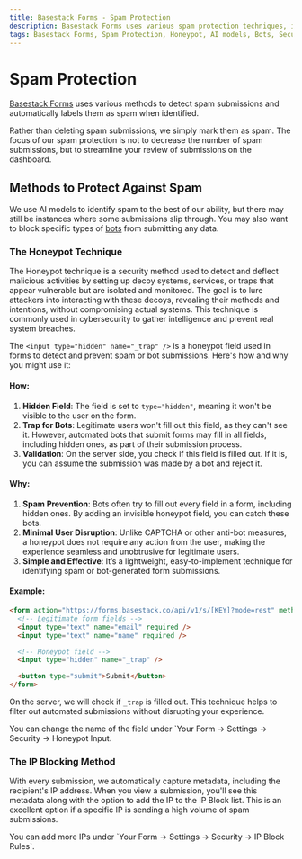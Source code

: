 ```yaml
---
title: Basestack Forms - Spam Protection
description: Basestack Forms uses various spam protection techniques, including AI models and methods like Honeypot and IP blocking, to identify and streamline the review of spam submissions. Learn how these features help keep your forms secure and efficient.
tags: Basestack Forms, Spam Protection, Honeypot, AI models, Bots, Security, Form submission, IP blocking, Form Security, "2025", Developer tools
---
```



# Spam Protection

[Basestack Forms](https://forms.basestack.co) uses various methods to detect spam submissions and automatically labels them as spam when identified.

<Callout type="info" emoji="ℹ️">
    Rather than deleting spam submissions, we simply mark them as spam. The focus of our spam protection is not to
    decrease the number of spam submissions, but to streamline your review of submissions on the dashboard.
</Callout>


## Methods to Protect Against Spam

We use AI models to identify spam to the best of our ability, but there may still be instances where some submissions slip through. You may also want to block specific types of [bots](https://en.wikipedia.org/wiki/Internet_bot?ref=basestack.co) from submitting any data.

### The Honeypot Technique

The Honeypot technique is a security method used to detect and deflect malicious activities by setting up decoy systems, services, or traps that appear vulnerable but are isolated and monitored. The goal is to lure attackers into interacting with these decoys, revealing their methods and intentions, without compromising actual systems. This technique is commonly used in cybersecurity to gather intelligence and prevent real system breaches.

The `<input type="hidden" name="_trap" />` is a honeypot field used in forms to detect and prevent spam or bot submissions. Here's how and why you might use it:

#### How:

1. **Hidden Field**: The field is set to `type="hidden"`, meaning it won't be visible to the user on the form.
2. **Trap for Bots**: Legitimate users won't fill out this field, as they can't see it. However, automated bots that submit forms may fill in all fields, including hidden ones, as part of their submission process.
3. **Validation**: On the server side, you check if this field is filled out. If it is, you can assume the submission was made by a bot and reject it.

#### Why:

1. **Spam Prevention**: Bots often try to fill out every field in a form, including hidden ones. By adding an invisible honeypot field, you can catch these bots.
2. **Minimal User Disruption**: Unlike CAPTCHA or other anti-bot measures, a honeypot does not require any action from the user, making the experience seamless and unobtrusive for legitimate users.
3. **Simple and Effective**: It’s a lightweight, easy-to-implement technique for identifying spam or bot-generated form submissions.

#### Example:

```html copy
<form action="https://forms.basestack.co/api/v1/s/[KEY]?mode=rest" method="POST" enctype="multipart/form-data">
  <!-- Legitimate form fields -->
  <input type="text" name="email" required />
  <input type="text" name="name" required />

  <!-- Honeypot field -->
  <input type="hidden" name="_trap" />

  <button type="submit">Submit</button>
</form>
```

On the server, we will check if `_trap` is filled out. This technique helps to filter out automated submissions without disrupting your experience.

<Callout type="info" emoji="ℹ️">
    You can change the name of the field under `Your Form -> Settings -> Security -> Honeypot Input.
</Callout>


### The IP Blocking Method

With every submission, we automatically capture metadata, including the recipient's IP address. When you view a submission, you'll see this metadata along with the option to add the IP to the IP Block list. This is an excellent option if a specific IP is sending a high volume of spam submissions.

<Callout type="info" emoji="ℹ️">
    You can add more IPs under `Your Form -> Settings -> Security -> IP Block Rules`.
</Callout>